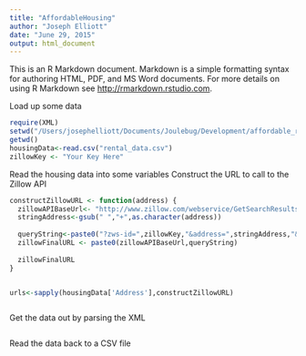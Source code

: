 ```yaml
---
title: "AffordableHousing"
author: "Joseph Elliott"
date: "June 29, 2015"
output: html_document
---
```


This is an R Markdown document. Markdown is a simple formatting syntax for authoring HTML, PDF, and MS Word documents. For more details on using R Markdown see <http://rmarkdown.rstudio.com>.

Load up some data

```r
require(XML)
setwd("/Users/josephelliott/Documents/Joulebug/Development/affordable_rental_tracking/Data")
getwd()
housingData<-read.csv("rental_data.csv")
zillowKey <- "Your Key Here"
```

Read the housing data into some variables
Construct the URL to call to the Zillow API
```r
constructZillowURL <- function(address) {
  zillowAPIBaseUrl<- "http://www.zillow.com/webservice/GetSearchResults.htm"
  stringAddress<-gsub(" ","+",as.character(address))
  
  queryString<-paste0("?zws-id=",zillowKey,"&address=",stringAddress,"&citystatezip=raleigh, NC&rentzestimate=true")
  zillowFinalURL <- paste0(zillowAPIBaseUrl,queryString)
  
  zillowFinalURL
}


urls<-sapply(housingData['Address'],constructZillowURL)



```

Get the data out by parsing the XML
```r

```


Read the data back to a CSV file
```r

```








